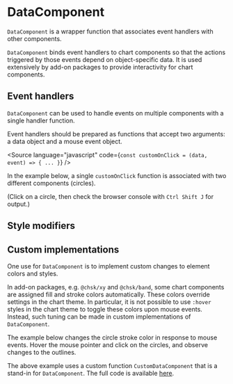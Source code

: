 
# DataComponent

<Meta of={DataComponentStories} />

`DataComponent` is a wrapper function that associates event handlers with other components.

`DataComponent` binds event handlers to chart components so that the actions triggered by those events depend on object-specific data.
It is used extensively by add-on packages to provide interactivity for chart components.

<ArgTypes of={DataComponentStories} />

## Event handlers

`DataComponent` can be used to handle events on multiple components with a single handler function.

Event handlers should be prepared as functions that accept two arguments: a data object and a mouse event object.

<Source
    language="javascript"
    code={`
  const customOnClick = (data, event) => {
  ...
  }
  `}
/>

In the example below, a single `customOnClick` function is associated with two different components (circles).

<Canvas of={DataComponentStories.ClickEvents} />

(Click on a circle, then check the browser console with `Ctrl Shift J` for output.)

## Style modifiers

<Canvas of={DataComponentStories.StyleModifiers} />

## Custom implementations

One use for `DataComponent` is to implement custom changes to element colors and styles.

In add-on packages, e.g. `@chsk/xy` and `@chsk/band`, some chart components are assigned
fill and stroke colors automatically. These colors override settings in the chart theme.
In particular, it is not possible to use `:hover` styles in the chart theme to toggle these
colors upon mouse events. Instead, such tuning can be made in custom implementations
of `DataComponent`.

The example below changes the circle stroke color in response to mouse events.
Hover the mouse pointer and click on the circles, and observe changes to the outlines.

<Canvas of={DataComponentStories.CustomImplementation} />

The above example uses a custom function `CustomDataComponent` that is a stand-in for `DataComponent`.
The full code is available [here](https://github.com/tkonopka/chsk/blob/main/packages/core/stories/components/interactivity/CustomDataComponent.tsx).
